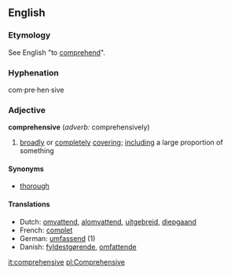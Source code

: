 ==English==
===Etymology===
See English "to [[comprehend]]".
===Hyphenation===
com&middot;pre&middot;hen&middot;sive

===Adjective===
'''comprehensive''' (''adverb:'' comprehensively)

# [[broad]]ly or [[complete]]ly [[cover]]ing; [[include|including]] a large proportion of something

====Synonyms====
*[[thorough]]

====Translations====
*Dutch: [[omvattend]], [[alomvattend]], [[uitgebreid]], [[diepgaand]]
*French: [[complet]]
*German: [[umfassend]] (1)
*Danish: [[fyldestgørende]], [[omfattende]]

[[it:comprehensive]]
[[pl:Comprehensive]]